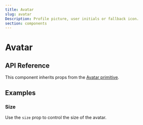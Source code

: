 ```yaml
---
title: Avatar
slug: avatar
Description: Profile picture, user initials or fallback icon.
section: components
---
```

# Avatar

## API Reference

This component inherits props from the [Avatar primitive](/primitives/docs/components/avatar).

## Examples

### Size

Use the `size` prop to control the size of the avatar.
